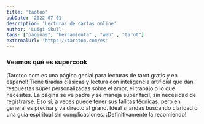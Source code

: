 ```yaml
---
title: 'taotoo'
pubDate: '2022-07-01'
description: 'Lecturas de cartas online'
author: 'Luigi Skull'
tags: ["paginas", "herramienta" , "web" , "tarot"]
externalUrl: 'https://tarotoo.com/es' 
---
```



### Veamos qué es supercook


¡Tarotoo.com es una página genial para lecturas de tarot gratis y en español! Tiene tiradas clásicas y lectura con inteligencia artificial que dan respuestas súper personalizadas sobre el amor, el trabajo o lo que necesites. La página se ve padre y se maneja super fácil, sin necesidad de registrarse. Eso sí, a veces puede tener sus fallitas técnicas, pero en general es precisa y va directo al grano. Ideal si andas buscando claridad o una guía espiritual sin complicaciones. ¡Definitivamente la recomiendo! 
